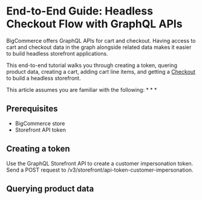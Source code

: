 # End-to-End Guide: Headless Checkout Flow with GraphQL APIs

BigCommerce offers GraphQL APIs for cart and checkout. Having access to cart and checkout data in the graph alongside related data makes it easier to build headless storefront applications.

This end-to-end tutorial walks you through creating a token, quering product data, creating a cart, adding cart line items, and getting a [Checkout](/docs/rest-management/checkouts) to build a headless storefront. 

This article assumes you are familiar with the following:
*
*
*

## Prerequisites

* BigCommerce store
* Storefront API token

## Creating a token
Use the GraphQL Storefront API to create a customer impersonation token. Send a POST request to /v3/storefront/api-token-customer-impersonation.

## Querying product data

